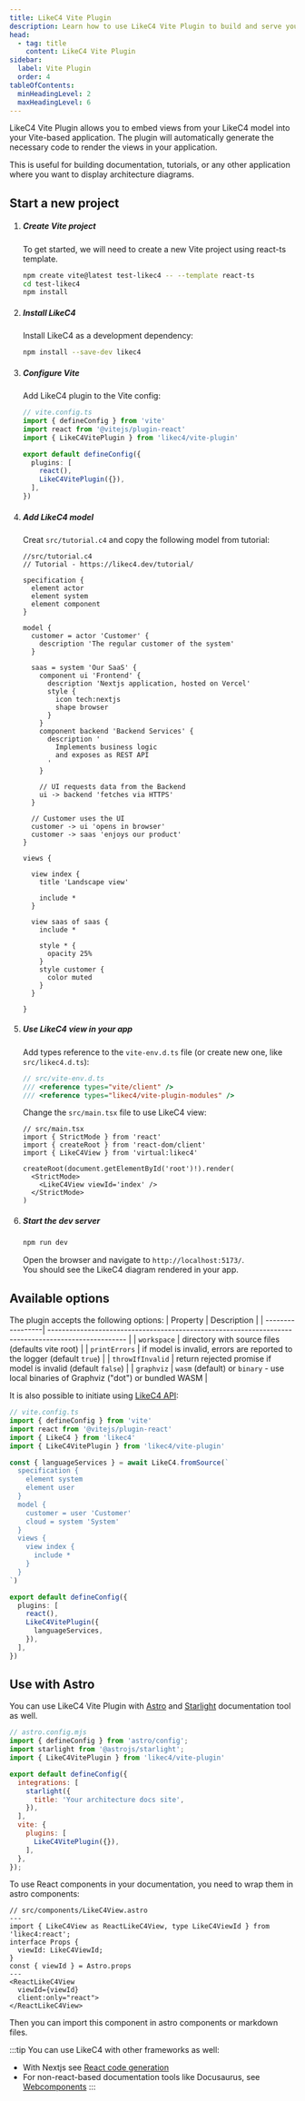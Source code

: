```yaml
---
title: LikeC4 Vite Plugin
description: Learn how to use LikeC4 Vite Plugin to build and serve your architecture diagrams.
head:
  - tag: title
    content: LikeC4 Vite Plugin
sidebar:
  label: Vite Plugin
  order: 4
tableOfContents:
  minHeadingLevel: 2
  maxHeadingLevel: 6
---
```


LikeC4 Vite Plugin allows you to embed views from your LikeC4 model into your Vite-based application.
The plugin will automatically generate the necessary code to render the views in your application.

This is useful for building documentation, tutorials, or any other application where you want to display architecture diagrams.  

## Start a new project

<Steps>

1. ##### Create Vite project

    To get started, we will need to create a new Vite project using react-ts template.

    ```sh npm2yarn
    npm create vite@latest test-likec4 -- --template react-ts
    cd test-likec4
    npm install
    ```

2. ##### Install LikeC4
    Install LikeC4 as a development dependency:

    ```sh npm2yarn
    npm install --save-dev likec4
    ```

3. ##### Configure Vite
    Add LikeC4 plugin to the Vite config:

    ```ts
    // vite.config.ts
    import { defineConfig } from 'vite'
    import react from '@vitejs/plugin-react'
    import { LikeC4VitePlugin } from 'likec4/vite-plugin'

    export default defineConfig({
      plugins: [
        react(),
        LikeC4VitePlugin({}),
      ],
    })
    ```

4. ##### Add LikeC4 model

    Creat `src/tutorial.c4` and copy the following model from tutorial:

    ```likec4 showLineNumbers copy collapse={14-57}
    //src/tutorial.c4
    // Tutorial - https://likec4.dev/tutorial/

    specification {
      element actor
      element system
      element component
    }

    model {
      customer = actor 'Customer' {
        description 'The regular customer of the system'
      }

      saas = system 'Our SaaS' {
        component ui 'Frontend' {
          description 'Nextjs application, hosted on Vercel'
          style {
            icon tech:nextjs
            shape browser
          }
        }
        component backend 'Backend Services' {
          description '
            Implements business logic
            and exposes as REST API
          '
        }

        // UI requests data from the Backend
        ui -> backend 'fetches via HTTPS'
      }

      // Customer uses the UI
      customer -> ui 'opens in browser'
      customer -> saas 'enjoys our product'
    }

    views {

      view index {
        title 'Landscape view'

        include *
      }

      view saas of saas {
        include *

        style * {
          opacity 25%
        }
        style customer {
          color muted
        }
      }

    }
    ```

5. ##### Use LikeC4 view in your app

    Add types reference to the `vite-env.d.ts` file (or create new one, like `src/likec4.d.ts`):

    ```ts
    // src/vite-env.d.ts
    /// <reference types="vite/client" />
    /// <reference types="likec4/vite-plugin-modules" />
    ```
    
    Change the `src/main.tsx` file to use LikeC4 view:

    ```tsx
    // src/main.tsx
    import { StrictMode } from 'react'
    import { createRoot } from 'react-dom/client'
    import { LikeC4View } from 'virtual:likec4'

    createRoot(document.getElementById('root')!).render(
      <StrictMode>
        <LikeC4View viewId='index' />
      </StrictMode>
    )
    ```

6. ##### Start the dev server

    ```sh
    npm run dev
    ```    

    Open the browser and navigate to `http://localhost:5173/`.  
    You should see the LikeC4 diagram rendered in your app.

</Steps>

## Available options

The plugin accepts the following options:
| Property         | Description                                                                                         |
| -----------------| --------------------------------------------------------------------------------------------------- |
| `workspace`      | directory with source files (defaults vite root) |
| `printErrors`    | if model is invalid, errors are reported to the logger (default `true`) |
| <span style="text-wrap:nowrap">`throwIfInvalid`</span> | return rejected promise if model is invalid  (default `false`) |
| `graphviz`       | `wasm` (default) or `binary` - use local binaries of Graphviz ("dot") or bundled WASM    |

It is also possible to initiate using [LikeC4 API](/tooling/model-api):

```ts
// vite.config.ts
import { defineConfig } from 'vite'
import react from '@vitejs/plugin-react'
import { LikeC4 } from 'likec4'
import { LikeC4VitePlugin } from 'likec4/vite-plugin'

const { languageServices } = await LikeC4.fromSource(`
  specification {
    element system
    element user
  }
  model {
    customer = user 'Customer'
    cloud = system 'System'
  }
  views {
    view index {
      include *
    }
  }
`)

export default defineConfig({
  plugins: [
    react(),
    LikeC4VitePlugin({
      languageServices,
    }),
  ],
})
```

## Use with Astro

You can use LikeC4 Vite Plugin with <a href="https://astro.build/" target='_blank'>Astro</a> and <a href="https://starlight.astro.build/" target='_blank'>Starlight</a> documentation tool as well.

```js
// astro.config.mjs
import { defineConfig } from 'astro/config';
import starlight from '@astrojs/starlight';
import { LikeC4VitePlugin } from 'likec4/vite-plugin'

export default defineConfig({
  integrations: [
    starlight({
      title: 'Your architecture docs site',
    }),
  ],
  vite: {
    plugins: [
      LikeC4VitePlugin({}),
    ],
  },  
});
```

To use React components in your documentation, you need to wrap them in astro components:

```astro
// src/components/LikeC4View.astro
---
import { LikeC4View as ReactLikeC4View, type LikeC4ViewId } from 'likec4:react';
interface Props {
  viewId: LikeC4ViewId;
}
const { viewId } = Astro.props
---
<ReactLikeC4View
  viewId={viewId}
  client:only="react">
</ReactLikeC4View>
```

Then you can import this component in astro components or markdown files.

:::tip
You can use LikeC4 with other frameworks as well:
- With Nextjs see [React code generation](/tooling/code-generation/react/)  
- For non-react-based documentation tools like Docusaurus, see [Webcomponents](/tooling/code-generation/webcomponent/)
:::
